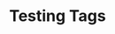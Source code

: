 ---
title: "Testing Tags"
description: "This entry is meant to test the functionality of tags."
pubDate: "May 01 2023"
heroImage: "/placeholder-hero.jpg"
relatedPosts: ['first-post', 'second-post']
tags: ['this', 'is', 'a', 'tag']
---